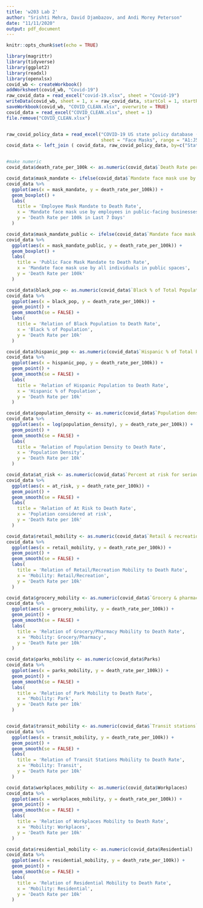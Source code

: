 ```yaml
---
title: 'w203 Lab 2'
author: "Srishti Mehra, David Djambazov, and Andi Morey Peterson"
date: "11/11/2020"
output: pdf_document
---
```


```r
knitr::opts_chunk$set(echo = TRUE)
```

```r
library(magrittr)
library(tidyverse)
library(ggplot2)
library(readxl)
library(openxlsx)
covid_wb <- createWorkbook()
addWorksheet(covid_wb, "Covid-19")
raw_covid_data = read_excel("covid-19.xlsx", sheet = "Covid-19")
writeData(covid_wb, sheet = 1, x = raw_covid_data, startCol = 1, startRow = 0, colNames = TRUE)
saveWorkbook(covid_wb, "COVID_CLEAN.xlsx", overwrite = TRUE)
covid_data = read_excel("COVID_CLEAN.xlsx", sheet = 1)
file.remove("COVID_CLEAN.xlsx")


raw_covid_policy_data = read_excel("COVID-19 US state policy database (CUSP).xlsx",
                                   sheet = "Face Masks", range = "A1:J52")
covid_data <- left_join ( covid_data, raw_covid_policy_data, by=c("State"))


#make numeric
covid_data$death_rate_per_100k <- as.numeric(covid_data$`Death Rate per 100K in Last 7 Days`)

```


```r
covid_data$mask_mandate <- ifelse(covid_data$`Mandate face mask use by employees in public-facing businesses.y` == 0, FALSE, TRUE)
covid_data %>% 
  ggplot(aes(x = mask_mandate, y = death_rate_per_100k)) + 
  geom_boxplot() +   
  labs(
    title = 'Employee Mask Mandate to Death Rate', 
    x = 'Mandate face mask use by employees in public-facing businesses', 
    y = 'Death Rate per 100k in Last 7 Days'
  )
```

```r
covid_data$mask_mandate_public <- ifelse(covid_data$`Mandate face mask use by all individuals in public spaces.y` == 0, FALSE, TRUE)
covid_data %>% 
  ggplot(aes(x = mask_mandate_public, y = death_rate_per_100k)) + 
  geom_boxplot() +   
  labs(
    title = 'Public Face Mask Mandate to Death Rate', 
    x = 'Mandate face mask use by all individuals in public spaces', 
    y = 'Death Rate per 100k'
  )
```


```r
covid_data$black_pop <- as.numeric(covid_data$`Black % of Total Population...16`)
covid_data %>% 
  ggplot(aes(x = black_pop, y = death_rate_per_100k)) + 
  geom_point() +   
  geom_smooth(se = FALSE) +
  labs(
    title = 'Relation of Black Population to Death Rate', 
    x = 'Black % of Population', 
    y = 'Death Rate per 10k'
  )
```

```r
covid_data$hispanic_pop <- as.numeric(covid_data$`Hispanic % of Total Population...18`)
covid_data %>% 
  ggplot(aes(x = hispanic_pop, y = death_rate_per_100k)) + 
  geom_point() +   
  geom_smooth(se = FALSE) +
  labs(
    title = 'Relation of Hispanic Population to Death Rate', 
    x = 'Hispanic % of Population', 
    y = 'Death Rate per 10k'
  )
```
```r
covid_data$population_density <- as.numeric(covid_data$`Population density per square miles`)
covid_data %>% 
  ggplot(aes(x = log(population_density), y = death_rate_per_100k)) + 
  geom_point() +   
  geom_smooth(se = FALSE) +
  labs(
    title = 'Relation of Population Density to Death Rate', 
    x = 'Population Density', 
    y = 'Death Rate per 10k'
  )
```

```r
covid_data$at_risk <- as.numeric(covid_data$`Percent at risk for serious illness due to COVID`)
covid_data %>% 
  ggplot(aes(x = at_risk, y = death_rate_per_100k)) + 
  geom_point() +   
  geom_smooth(se = FALSE) +
  labs(
    title = 'Relation of At Risk to Death Rate', 
    x = 'Poplation considered at risk', 
    y = 'Death Rate per 10k'
  )
```
```r
covid_data$retail_mobility <- as.numeric(covid_data$`Retail & recreation`)
covid_data %>% 
  ggplot(aes(x = retail_mobility, y = death_rate_per_100k)) + 
  geom_point() +   
  geom_smooth(se = FALSE) +
  labs(
    title = 'Relation of Retail/Recreation Mobility to Death Rate', 
    x = 'Mobility: Retail/Recreation', 
    y = 'Death Rate per 10k'
  )

covid_data$grocery_mobility <- as.numeric(covid_data$`Grocery & pharmacy`)
covid_data %>% 
  ggplot(aes(x = grocery_mobility, y = death_rate_per_100k)) + 
  geom_point() +   
  geom_smooth(se = FALSE) +
  labs(
    title = 'Relation of Grocery/Pharmacy Mobility to Death Rate', 
    x = 'Mobility: Grocery/Pharmacy', 
    y = 'Death Rate per 10k'
  )

covid_data$parks_mobility <- as.numeric(covid_data$Parks)
covid_data %>% 
  ggplot(aes(x = parks_mobility, y = death_rate_per_100k)) + 
  geom_point() +   
  geom_smooth(se = FALSE) +
  labs(
    title = 'Relation of Park Mobility to Death Rate', 
    x = 'Mobility: Park', 
    y = 'Death Rate per 10k'
  )


covid_data$transit_mobility <- as.numeric(covid_data$`Transit stations`)
covid_data %>% 
  ggplot(aes(x = transit_mobility, y = death_rate_per_100k)) + 
  geom_point() +   
  geom_smooth(se = FALSE) +
  labs(
    title = 'Relation of Transit Stations Mobility to Death Rate', 
    x = 'Mobility: Transit', 
    y = 'Death Rate per 10k'
  )

covid_data$workplaces_mobility <- as.numeric(covid_data$Workplaces)
covid_data %>% 
  ggplot(aes(x = workplaces_mobility, y = death_rate_per_100k)) + 
  geom_point() +   
  geom_smooth(se = FALSE) +
  labs(
    title = 'Relation of Workplaces Mobility to Death Rate', 
    x = 'Mobility: Workplaces', 
    y = 'Death Rate per 10k'
  )

covid_data$residential_mobility <- as.numeric(covid_data$Residential)
covid_data %>% 
  ggplot(aes(x = residential_mobility, y = death_rate_per_100k)) + 
  geom_point() +   
  geom_smooth(se = FALSE) +
  labs(
    title = 'Relation of Residential Mobility to Death Rate', 
    x = 'Mobility: Residential', 
    y = 'Death Rate per 10k'
  )
```